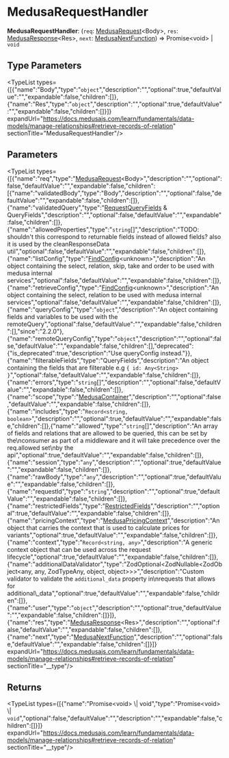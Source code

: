 
# MedusaRequestHandler

 **MedusaRequestHandler**: (`req`: [MedusaRequest](../../interfaces/medusa.MedusaRequest/page.mdx)&#60;Body&#62;, `res`: [MedusaResponse](../medusa.MedusaResponse/page.mdx)&#60;Res&#62;, `next`: [MedusaNextFunction](../medusa.MedusaNextFunction/page.mdx)) => Promise&#60;void&#62; \| `void`

## Type Parameters

<TypeList types={[{"name":"Body","type":"`object`","description":"","optional":true,"defaultValue":"","expandable":false,"children":[]},{"name":"Res","type":"`object`","description":"","optional":true,"defaultValue":"","expandable":false,"children":[]}]} expandUrl="https://docs.medusajs.com/learn/fundamentals/data-models/manage-relationships#retrieve-records-of-relation" sectionTitle="MedusaRequestHandler"/>

## Parameters

<TypeList types={[{"name":"req","type":"[MedusaRequest](../../interfaces/medusa.MedusaRequest/page.mdx)&#60;Body&#62;","description":"","optional":false,"defaultValue":"","expandable":false,"children":[{"name":"validatedBody","type":"Body","description":"","optional":false,"defaultValue":"","expandable":false,"children":[]},{"name":"validatedQuery","type":"[RequestQueryFields](../../interfaces/medusa.RequestQueryFields/page.mdx) & QueryFields","description":"","optional":false,"defaultValue":"","expandable":false,"children":[]},{"name":"allowedProperties","type":"`string`[]","description":"TODO: shouldn't this correspond to returnable fields instead of allowed fields? also it is used by the cleanResponseData util","optional":false,"defaultValue":"","expandable":false,"children":[]},{"name":"listConfig","type":"[FindConfig](../../interfaces/medusa.FindConfig/page.mdx)&#60;unknown&#62;","description":"An object containing the select, relation, skip, take and order to be used with medusa internal services","optional":false,"defaultValue":"","expandable":false,"children":[]},{"name":"retrieveConfig","type":"[FindConfig](../../interfaces/medusa.FindConfig/page.mdx)&#60;unknown&#62;","description":"An object containing the select, relation to be used with medusa internal services","optional":false,"defaultValue":"","expandable":false,"children":[]},{"name":"queryConfig","type":"`object`","description":"An object containing fields and variables to be used with the remoteQuery","optional":false,"defaultValue":"","expandable":false,"children":[],"since":"2.2.0"},{"name":"remoteQueryConfig","type":"`object`","description":"","optional":false,"defaultValue":"","expandable":false,"children":[],"deprecated":{"is_deprecated":true,"description":"Use queryConfig instead."}},{"name":"filterableFields","type":"QueryFields","description":"An object containing the fields that are filterable e.g `{ id: Any<String> }`","optional":false,"defaultValue":"","expandable":false,"children":[]},{"name":"errors","type":"`string`[]","description":"","optional":false,"defaultValue":"","expandable":false,"children":[]},{"name":"scope","type":"[MedusaContainer](../medusa.MedusaContainer/page.mdx)","description":"","optional":false,"defaultValue":"","expandable":false,"children":[]},{"name":"includes","type":"`Record<string, boolean>`","description":"","optional":true,"defaultValue":"","expandable":false,"children":[]},{"name":"allowed","type":"`string`[]","description":"An array of fields and relations that are allowed to be queried, this can be set by the\nconsumer as part of a middleware and it will take precedence over the req.allowed set\nby the api","optional":true,"defaultValue":"","expandable":false,"children":[]},{"name":"session","type":"`any`","description":"","optional":true,"defaultValue":"","expandable":false,"children":[]},{"name":"rawBody","type":"`any`","description":"","optional":true,"defaultValue":"","expandable":false,"children":[]},{"name":"requestId","type":"`string`","description":"","optional":true,"defaultValue":"","expandable":false,"children":[]},{"name":"restrictedFields","type":"[RestrictedFields](../../classes/medusa.RestrictedFields/page.mdx)","description":"","optional":true,"defaultValue":"","expandable":false,"children":[]},{"name":"pricingContext","type":"[MedusaPricingContext](../medusa.MedusaPricingContext/page.mdx)","description":"An object that carries the context that is used to calculate prices for variants","optional":true,"defaultValue":"","expandable":false,"children":[]},{"name":"context","type":"`Record<string, any>`","description":"A generic context object that can be used across the request lifecycle","optional":true,"defaultValue":"","expandable":false,"children":[]},{"name":"additionalDataValidator","type":"ZodOptional&#60;ZodNullable&#60;ZodObject&#60;any, any, ZodTypeAny, object, object&#62;&#62;&#62;","description":"Custom validator to validate the `additional_data` property in\nrequests that allows for additional\\_data","optional":true,"defaultValue":"","expandable":false,"children":[]},{"name":"user","type":"`object`","description":"","optional":true,"defaultValue":"","expandable":false,"children":[]}]},{"name":"res","type":"[MedusaResponse](../medusa.MedusaResponse/page.mdx)&#60;Res&#62;","description":"","optional":false,"defaultValue":"","expandable":false,"children":[]},{"name":"next","type":"[MedusaNextFunction](../medusa.MedusaNextFunction/page.mdx)","description":"","optional":false,"defaultValue":"","expandable":false,"children":[]}]} expandUrl="https://docs.medusajs.com/learn/fundamentals/data-models/manage-relationships#retrieve-records-of-relation" sectionTitle="__type"/>

## Returns

<TypeList types={[{"name":"Promise&#60;void&#62; \\| void","type":"Promise&#60;void&#62; \\| `void`","optional":false,"defaultValue":"","description":"","expandable":false,"children":[]}]} expandUrl="https://docs.medusajs.com/learn/fundamentals/data-models/manage-relationships#retrieve-records-of-relation" sectionTitle="__type"/>
